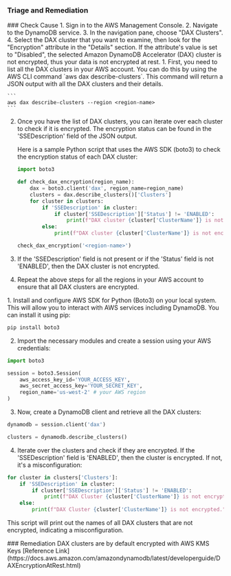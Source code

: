 
### Triage and Remediation
<Tabs>

<Tab title='Cause'>
### Check Cause
<AccordionGroup>
<Accordion title='Using Console' defaultOpen='true'>
1. Sign in to the AWS Management Console.
2. Navigate to the DynamoDB service.
3. In the navigation pane, choose "DAX Clusters".
4. Select the DAX cluster that you want to examine, then look for the "Encryption" attribute in the "Details" section. If the attribute's value is set to "Disabled", the selected Amazon DynamoDB Accelerator (DAX) cluster is not encrypted, thus your data is not encrypted at rest.
</Accordion>

<Accordion title='Using CLI'>
1. First, you need to list all the DAX clusters in your AWS account. You can do this by using the AWS CLI command `aws dax describe-clusters`. This command will return a JSON output with all the DAX clusters and their details.

    ```
    aws dax describe-clusters --region <region-name>
    ```

2. Once you have the list of DAX clusters, you can iterate over each cluster to check if it is encrypted. The encryption status can be found in the 'SSEDescription' field of the JSON output. 

    Here is a sample Python script that uses the AWS SDK (boto3) to check the encryption status of each DAX cluster:

    ```python
    import boto3

    def check_dax_encryption(region_name):
        dax = boto3.client('dax', region_name=region_name)
        clusters = dax.describe_clusters()['Clusters']
        for cluster in clusters:
            if 'SSEDescription' in cluster:
                if cluster['SSEDescription']['Status'] != 'ENABLED':
                    print(f"DAX cluster {cluster['ClusterName']} is not encrypted.")
            else:
                print(f"DAX cluster {cluster['ClusterName']} is not encrypted.")

    check_dax_encryption('<region-name>')
    ```

3. If the 'SSEDescription' field is not present or if the 'Status' field is not 'ENABLED', then the DAX cluster is not encrypted.

4. Repeat the above steps for all the regions in your AWS account to ensure that all DAX clusters are encrypted.
</Accordion>

<Accordion title='Using Python'>
1. Install and configure AWS SDK for Python (Boto3) on your local system. This will allow you to interact with AWS services including DynamoDB. You can install it using pip:

```python
pip install boto3
```

2. Import the necessary modules and create a session using your AWS credentials:

```python
import boto3

session = boto3.Session(
    aws_access_key_id='YOUR_ACCESS_KEY',
    aws_secret_access_key='YOUR_SECRET_KEY',
    region_name='us-west-2' # your AWS region
)
```

3. Now, create a DynamoDB client and retrieve all the DAX clusters:

```python
dynamodb = session.client('dax')

clusters = dynamodb.describe_clusters()
```

4. Iterate over the clusters and check if they are encrypted. If the 'SSEDescription' field is 'ENABLED', then the cluster is encrypted. If not, it's a misconfiguration:

```python
for cluster in clusters['Clusters']:
    if 'SSEDescription' in cluster:
        if cluster['SSEDescription']['Status'] != 'ENABLED':
            print(f"DAX Cluster {cluster['ClusterName']} is not encrypted.")
    else:
        print(f"DAX Cluster {cluster['ClusterName']} is not encrypted.")
```

This script will print out the names of all DAX clusters that are not encrypted, indicating a misconfiguration.
</Accordion>

</AccordionGroup>
</Tab>
<Tab title='Remediation'>
### Remediation
DAX clusters are by default encrypted with AWS KMS Keys
</Tab>
</Tabs>
[Reference Link](https://docs.aws.amazon.com/amazondynamodb/latest/developerguide/DAXEncryptionAtRest.html)
